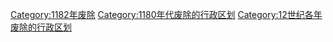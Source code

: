 [[Category:1182年废除|Category:1182年废除]]
[[Category:1180年代废除的行政区划|Category:1180年代废除的行政区划]]
[[Category:12世纪各年废除的行政区划|Category:12世纪各年废除的行政区划]]